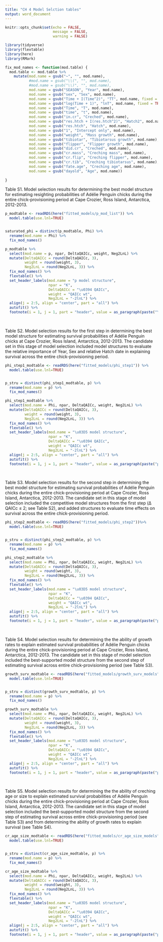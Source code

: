```yaml
---
title: "CH 4 Model Selction tables"
output: word_document
---
```


```r
knitr::opts_chunk$set(echo = FALSE,
                      message = FALSE,
                      warning = FALSE)
```


```r
library(tidyverse)
library(flextable)
library(here)
library(RMark)

```



```r

fix_mod_names <- function(mod.table) {
  mod.table <- mod.table %>% 
    mutate(mod.name = gsub("~", "", mod.name),
           #mod.name = gsub("\\(", "", mod.name),
           #mod.name = gsub("\\)", "", mod.name),
           mod.name = gsub("SEASON", "Year", mod.name),
           mod.name = gsub("sex", "Sex", mod.name),
           mod.name = gsub("Time + I(Time^2)", "TT", mod.name, fixed = TRUE),
           mod.name = gsub("log(Time + 1)", "lnT", mod.name, fixed = TRUE),
           mod.name = gsub("Time", "T", mod.name),
           mod.name = gsub("time", "t", mod.name),
           mod.name = gsub("in.cr", "Creched", mod.name),
           mod.name = gsub("res.htch + I(res.htch^2)", "Hatch2", mod.name, fixed = TRUE),
           mod.name = gsub("res.htch", "Hatch", mod.name),
           mod.name = gsub("1", "Intercept only", mod.name),
           mod.name = gsub("weight", "Mass growth", mod.name),
           mod.name = gsub("tibiotar", "Tibiotarsus growth", mod.name),
           mod.name = gsub("flipper", "Flipper growth", mod.name),
           mod.name = gsub("did.cr", "Creched", mod.name),
           mod.name = gsub("cr.mass", "Creching mass", mod.name),
           mod.name = gsub("cr.flip", "Creching flipper", mod.name),
           mod.name = gsub("cr.tib", "Creching tibiotarsus", mod.name),
           mod.name = gsub("fate.age", "Creching age", mod.name),
           mod.name = gsub("dayold", "Age", mod.name))
  
}


```

Table S1. Model selection results for determining the best model structure for estimating resighting probabilities of Adélie Penguin chicks during the entire chick-provisioning period at Cape Crozier, Ross Island, Antarctica, 2012-2013. 

```r


p_modtable <- readRDS(here("fitted_models/p_mod_list")) %>% 
  model.table(use.lnl=TRUE) 


saturated_phi = distinct(p_modtable, Phi) %>% 
  rename(mod.name = Phi) %>% 
  fix_mod_names()

p_modtable %>% 
  select(mod.name = p, npar, DeltaQAICc, weight, Neg2LnL) %>% 
  mutate(DeltaQAICc = round(DeltaQAICc, 3),
         weight = round(weight, 3),
         Neg2LnL = round(Neg2LnL, 3)) %>% 
  fix_mod_names() %>% 
  flextable() %>% 
  set_header_labels(mod.name = "p model structure",
                    npar = "K",
                    DeltaQAICc = "\u0394 QAICc",
                    weight = "QAICc wt",
                    Neg2LnL = "-2lnL") %>% 
  align(j = 2:5, align = "center", part = "all") %>% 
  autofit() %>% 
  footnote(i = 1, j = 1, part = "header", value = as_paragraph(paste("\u03D5 structure =", saturated_phi[[1]])))

```
<br>

Table S2. Model selection results for the first step in determining the best model structure for estimating survival probabilities of Adélie Penguin chicks at Cape Crozier, Ross Island, Antarctica, 2012-2013. The candidate set in this stage of model selection included model structures to evaluate the relative importance of Year, Sex and relative Hatch date in explaining survival across the entire chick-provisioning period.

```r


phi_step1_modtable <- readRDS(here("fitted_models/phi_step1")) %>% 
  model.table(use.lnl=TRUE) 


p_stru = distinct(phi_step1_modtable, p) %>% 
  rename(mod.name = p) %>% 
  fix_mod_names()

phi_step1_modtable %>% 
  select(mod.name = Phi, npar, DeltaQAICc, weight, Neg2LnL) %>% 
  mutate(DeltaQAICc = round(DeltaQAICc, 3),
         weight = round(weight, 3),
         Neg2LnL = round(Neg2LnL, 3)) %>% 
  fix_mod_names() %>% 
  flextable() %>% 
  set_header_labels(mod.name = "\u03D5 model structure",
                    npar = "K",
                    DeltaQAICc = "\u0394 QAICc",
                    weight = "QAICc wt",
                    Neg2LnL = "-2lnL") %>% 
  align(j = 2:5, align = "center", part = "all") %>% 
  autofit() %>% 
  footnote(i = 1, j = 1, part = "header", value = as_paragraph(paste("p structure =", p_stru[[1]])))

```

<br>

Table S3. Model selection results for the second step in determining the best model structure for estimating survival probabilities of Adélie Penguin chicks during the entire chick-provisioning period at Cape Crozier, Ross Island, Antarctica, 2012-2013. The candidate set in this stage of model selection included the competitive model structures from the first step (Δ QAICc ≤ 2; see Table S2), and added structures to evaluate time effects on survival across the entire chick-provisioning period.

```r


phi_step2_modtable <- readRDS(here("fitted_models/phi_step2"))%>% 
  model.table(use.lnl=TRUE) 


p_stru = distinct(phi_step2_modtable, p) %>% 
  rename(mod.name = p) %>% 
  fix_mod_names()

phi_step2_modtable %>% 
  select(mod.name = Phi, npar, DeltaQAICc, weight, Neg2LnL) %>% 
  mutate(DeltaQAICc = round(DeltaQAICc, 3),
         weight = round(weight, 3),
         Neg2LnL = round(Neg2LnL, 3)) %>% 
  fix_mod_names() %>% 
  flextable() %>% 
  set_header_labels(mod.name = "\u03D5 model structure",
                    npar = "K",
                    DeltaQAICc = "\u0394 QAICc",
                    weight = "QAICc wt",
                    Neg2LnL = "-2lnL") %>% 
  align(j = 2:5, align = "center", part = "all") %>% 
  autofit() %>% 
  footnote(i = 1, j = 1, part = "header", value = as_paragraph(paste("p structure =", p_stru[[1]])))

```



<br>

Table S4. Model selection results for determining the the ability of growth rates to explain estimated survival probabilities of Adélie Penguin chicks during the entire chick-provisioning period at Cape Crozier, Ross Island, Antarctica, 2012-2013. The candidate set in this stage of model selection included the best-supported model structure from the second step of estimating survival across entire chick-provisioning period (see Table S3).

```r



growth_surv_modtable <- readRDS(here("fitted_models/growth_surv_models")) %>% 
  model.table(use.lnl=TRUE) 


p_stru = distinct(growth_surv_modtable, p) %>% 
  rename(mod.name = p) %>% 
  fix_mod_names()

growth_surv_modtable %>% 
  select(mod.name = Phi, npar, DeltaQAICc, weight, Neg2LnL) %>% 
  mutate(DeltaQAICc = round(DeltaQAICc, 3),
         weight = round(weight, 3),
         Neg2LnL = round(Neg2LnL, 3)) %>% 
  fix_mod_names() %>% 
  flextable() %>% 
  set_header_labels(mod.name = "\u03D5 model structure",
                    npar = "K",
                    DeltaQAICc = "\u0394 QAICc",
                    weight = "QAICc wt",
                    Neg2LnL = "-2lnL") %>% 
  align(j = 2:5, align = "center", part = "all") %>% 
  autofit() %>% 
  footnote(i = 1, j = 1, part = "header", value = as_paragraph(paste("p structure =", p_stru[[1]])))

```



<br>

Table S5. Model selection results for determining the the ability of creching age or size to explain estimated survival probabilities of Adélie Penguin chicks during the entire chick-provisioning period at Cape Crozier, Ross Island, Antarctica, 2012-2013. The candidate set in this stage of model selection included the best-supported model structure from the second step of estimating survival across entire chick-provisioning period (see Table S3) and from determining the ability of growth rates to explain survival (see Table S4).

```r


cr_age_size_modtable <- readRDS(here("fitted_models/cr_age_size_models")) %>% 
  model.table(use.lnl=TRUE) 


p_stru = distinct(cr_age_size_modtable, p) %>% 
  rename(mod.name = p) %>% 
  fix_mod_names()

cr_age_size_modtable %>% 
  select(mod.name = Phi, npar, DeltaQAICc, weight, Neg2LnL) %>% 
  mutate(DeltaQAICc = round(DeltaQAICc, 3),
         weight = round(weight, 3),
         Neg2LnL = round(Neg2LnL, 3)) %>% 
  fix_mod_names() %>% 
  flextable() %>% 
  set_header_labels(mod.name = "\u03D5 model structure",
                    npar = "K",
                    DeltaQAICc = "\u0394 QAICc",
                    weight = "QAICc wt",
                    Neg2LnL = "-2lnL") %>% 
  align(j = 2:5, align = "center", part = "all") %>% 
  autofit() %>% 
  footnote(i = 1, j = 1, part = "header", value = as_paragraph(paste("p structure =", p_stru[[1]])))

```
